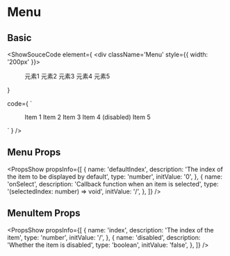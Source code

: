 
# Menu
## Basic
<ShowSouceCode
  element={
    <div className='Menu' style={{ width: '200px' }}>
      <Menu defaultIndex={1}>
        <MenuItem index={1}>元素1</MenuItem>
        <MenuItem index={2}>元素2</MenuItem>
        <MenuItem index={3}>元素3</MenuItem>
        <MenuItem disabled>元素4</MenuItem>
        <MenuItem index={4}>元素5</MenuItem>
      </Menu>
    </div>
  }

  code={
    `
<Menu defaultIndex={1}>
  <MenuItem index={1}>Item 1</MenuItem>
  <MenuItem index={2}>Item 2</MenuItem>
  <MenuItem index={3}>Item 3</MenuItem>
  <MenuItem disabled>Item 4 (disabled)</MenuItem>
  <MenuItem index={4}>Item 5</MenuItem>
</Menu>
    `
  }
/>

## Menu Props
<PropsShow propsInfo={[
  {
    name: 'defaultIndex',
    description: 'The index of the item to be displayed by default',
    type: 'number',
    initValue: '0',
  },
  {
    name: 'onSelect',
    description: 'Callback function when an item is selected',
    type: '(selectedIndex: number) => void',
    initValue: '/',
  },
]} />

## MenuItem Props
<PropsShow propsInfo={[
  {
    name: 'index',
    description: 'The index of the item',
    type: 'number',
    initValue: '/',
  },
  {
    name: 'disabled',
    description: 'Whether the item is disabled',
    type: 'boolean',
    initValue: 'false',
  },
]} />
